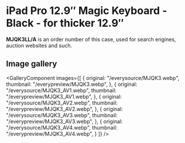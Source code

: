 
# iPad Pro 12.9″ Magic Keyboard - Black - for thicker 12.9″

<Callout type='info' emoji='👉🏻'>**MJQK3LL/A** is an order number of this case, used for search engines, auction websites and such.</Callout>

## Image gallery

<GalleryComponent
    images={[
      {
        original: "/everysource/MJQK3.webp",
        thumbnail: "/everypreview/MJQK3.webp",
      },
      {
        original: "/everysource/MJQK3_AV1.webp",
        thumbnail: "/everypreview/MJQK3_AV1.webp",
      },
      {
        original: "/everysource/MJQK3_AV2.webp",
        thumbnail: "/everypreview/MJQK3_AV2.webp",
      },
      {
        original: "/everysource/MJQK3_AV3.webp",
        thumbnail: "/everypreview/MJQK3_AV3.webp",
      },
      {
        original: "/everysource/MJQK3_AV4.webp",
        thumbnail: "/everypreview/MJQK3_AV4.webp",
      }
    ]}
  />
